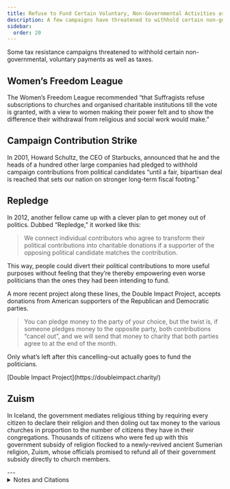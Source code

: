 ```yaml
---
title: Refuse to Fund Certain Voluntary, Non-Governmental Activities as Well
description: A few campaigns have threatened to withhold certain non-governmental, voluntary payments as well as taxes.
sidebar:
  order: 20
---
```


Some tax resistance campaigns threatened to withhold certain non-governmental, voluntary payments as well as taxes.

## <Badge text="Example" size="medium" /> Women’s Freedom League

The Women’s Freedom League recommended “that Suffragists refuse subscriptions to churches and organised charitable institutions till the vote is granted, with a view to women making their power felt and to show the difference their withdrawal from religious and social work would make.”

## <Badge text="Example" size="medium" /> Campaign Contribution Strike

In 2001, Howard Schultz, the CEO of Starbucks, announced that he and the heads of a hundred other large companies had pledged to withhold campaign contributions from political candidates “until a fair, bipartisan deal is reached that sets our nation on stronger long-term fiscal footing.”

## <Badge text="Example" size="medium" /> Repledge

In 2012, another fellow came up with a clever plan to get money out of politics.
Dubbed “Repledge,” it worked like this:

> We connect individual contributors who agree to transform their political contributions into charitable donations if a supporter of the opposing political candidate matches the contribution.

This way, people could divert their political contributions to more useful purposes without feeling that they’re thereby empowering even worse politicians than the ones they had been intending to fund.

A more recent project along these lines, the Double Impact Project, accepts donations from American supporters of the Republican and Democratic parties.

> You can pledge money to the party of your choice, but the twist is, if someone pledges money to the opposite party, both contributions “cancel out”, and we will send that money to charity that both parties agree to at the end of the month.

Only what’s left after this cancelling-out actually goes to fund the politicians.

<Aside type="tip" title="Links">
[Double Impact Project](https://doubleimpact.charity/)
</Aside>

## <Badge text="Example" size="medium" /> Zuism

In Iceland, the government mediates religious tithing by requiring every citizen to declare their religion and then doling out tax money to the various churches in proportion to the number of citizens they have in their congregations.
Thousands of citizens who were fed up with this government subsidy of religion flocked to a newly-revived ancient Sumerian religion, Zuism, whose officials promised to refund all of their government subsidy directly to church members.

<Aside type="wikipedia" title="Wikipedia">
  <WikipediaBadge title="Women’s Freedom League" url="https://en.wikipedia.org/wiki/Women%27s_Freedom_League" />
  <WikipediaBadge title="Howard Schultz" />
  <WikipediaBadge title="Zuism" />
</Aside>
---

<details>
<summary>Notes and Citations</summary>

* [“Women’s Freedom League Annual Conference”](https://news.google.com/newspapers?id=wuI6AAAAIBAJ&sjid=6ikMAAAAIBAJ&pg=1628%2C13012391) <i>The Vote</i> 3 April 1914, p. 379
* Hartman, Rachel Rose [“Starbucks CEO says 100+ businesses to withhold campaign donations over debt”](https://www.yahoo.com/news/blogs/ticket/starbucks-ceo-says-100-businesses-withhold-campaign-donations-155827913.html) <i>Yahoo! News</i> 25 August 2011

  No such “fair, bipartisan deal” was reached.
  Indeed, if anything Congress got even more histrionically dysfunctional with its “fiscal cliffs” and “sequesters” and other such games.
  In late 2012 I looked up a handful of the signers of this pledge at a website that tracks political contributions, to see if they’d held to their vow.
  What I found was not very encouraging.
  Whole Foods chief Walter Robb, for instance, donated $5,000 to the Democratic National Committee about ten months after signing the pledge.
  Tim Armstrong of AOL donated $30,000 to the Republican National Committee between May and September of 2012, along with additional contributions to a senatorial candidate and to Mitt Romney’s campaign.
  Mickey Drexler of J Crew donated to several Democratic Party organizations.
  Campaign organizer Howard Schultz himself couldn’t resist the temptation to drop $1,000 into Congresswoman Nita Lowey’s campaign bucket.

* Sherwood, Harriet [“Icelanders flock to religion revering Sumerian gods and tax rebates”](https://www.theguardian.com/world/2015/dec/08/new-icelandic-religion-sumerian-gods-tax-rebates-zuism) <i>The Guardian</i> 8 December 2015

</details>
